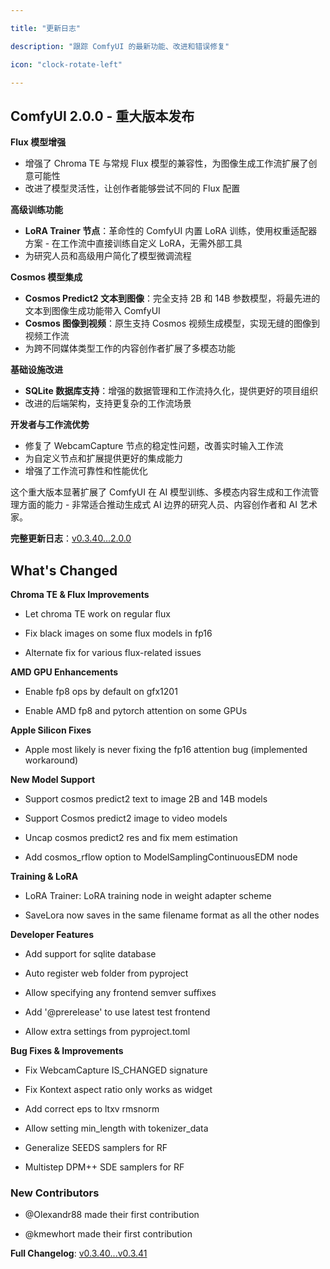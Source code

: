 ```yaml
---

title: "更新日志"

description: "跟踪 ComfyUI 的最新功能、改进和错误修复"

icon: "clock-rotate-left"

---
```


<Update label="2.0.0" description="2024年12月18日">

## ComfyUI 2.0.0 - 重大版本发布

**Flux 模型增强**
- 增强了 Chroma TE 与常规 Flux 模型的兼容性，为图像生成工作流扩展了创意可能性
- 改进了模型灵活性，让创作者能够尝试不同的 Flux 配置

**高级训练功能**
- **LoRA Trainer 节点**：革命性的 ComfyUI 内置 LoRA 训练，使用权重适配器方案 - 在工作流中直接训练自定义 LoRA，无需外部工具
- 为研究人员和高级用户简化了模型微调流程

**Cosmos 模型集成**
- **Cosmos Predict2 文本到图像**：完全支持 2B 和 14B 参数模型，将最先进的文本到图像生成功能带入 ComfyUI
- **Cosmos 图像到视频**：原生支持 Cosmos 视频生成模型，实现无缝的图像到视频工作流
- 为跨不同媒体类型工作的内容创作者扩展了多模态功能

**基础设施改进**
- **SQLite 数据库支持**：增强的数据管理和工作流持久化，提供更好的项目组织
- 改进的后端架构，支持更复杂的工作流场景

**开发者与工作流优势**
- 修复了 WebcamCapture 节点的稳定性问题，改善实时输入工作流
- 为自定义节点和扩展提供更好的集成能力
- 增强了工作流可靠性和性能优化

这个重大版本显著扩展了 ComfyUI 在 AI 模型训练、多模态内容生成和工作流管理方面的能力 - 非常适合推动生成式 AI 边界的研究人员、内容创作者和 AI 艺术家。

**完整更新日志**：[v0.3.40...2.0.0](https://github.com/comfyanonymous/ComfyUI/compare/v0.3.40...2.0.0)

</Update>
<Update label="v0.3.41" description="June 17, 2025">

## What's Changed

**Chroma TE & Flux Improvements**

- Let chroma TE work on regular flux

- Fix black images on some flux models in fp16

- Alternate fix for various flux-related issues

**AMD GPU Enhancements**

- Enable fp8 ops by default on gfx1201

- Enable AMD fp8 and pytorch attention on some GPUs

**Apple Silicon Fixes**

- Apple most likely is never fixing the fp16 attention bug (implemented workaround)

**New Model Support**

- Support cosmos predict2 text to image 2B and 14B models

- Support Cosmos predict2 image to video models

- Uncap cosmos predict2 res and fix mem estimation

- Add cosmos_rflow option to ModelSamplingContinuousEDM node

**Training & LoRA**

- LoRA Trainer: LoRA training node in weight adapter scheme

- SaveLora now saves in the same filename format as all the other nodes

**Developer Features**

- Add support for sqlite database

- Auto register web folder from pyproject

- Allow specifying any frontend semver suffixes

- Add '@prerelease' to use latest test frontend

- Allow extra settings from pyproject.toml

**Bug Fixes & Improvements**

- Fix WebcamCapture IS_CHANGED signature

- Fix Kontext aspect ratio only works as widget

- Add correct eps to ltxv rmsnorm

- Allow setting min_length with tokenizer_data

- Generalize SEEDS samplers for RF

- Multistep DPM++ SDE samplers for RF

### New Contributors

- @Olexandr88 made their first contribution

- @kmewhort made their first contribution

**Full Changelog**: [v0.3.40...v0.3.41](https://github.com/comfyanonymous/ComfyUI/compare/v0.3.40...v0.3.41)

</Update>